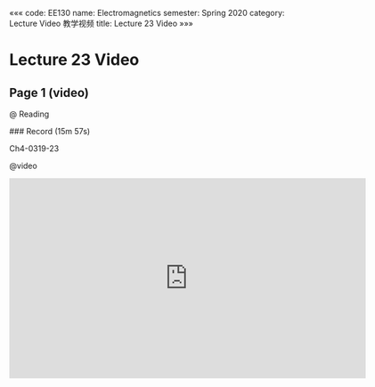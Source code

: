 «««
code: EE130
name: Electromagnetics
semester: Spring 2020
category: Lecture Video 教学视频
title: Lecture 23 Video
»»»

# Lecture 23 Video

## Page 1 (video)

@ Reading

<div class="markdown-body">
### Record (15m 57s)

Ch4-0319-23
</div>

@video

<iframe src="https://sbbrisk.com/e/9v15x6n9k9mg.html" frameborder=0 marginwidth=0 marginheight=0 scrolling=no width=640 height=360 allowfullscreen></iframe>
